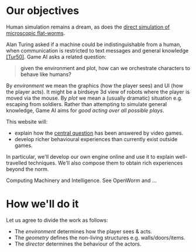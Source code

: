 
<BlogHeader number="1" date="1/Sep/2020" />

# Our objectives

Human simulation remains a dream, as does the [direct simulation of microscopic flat-worms](#worm). 

Alan Turing asked if a machine could be indistinguishable from a human, when communication is restricted to text messages and general knowledge [[Tur50]](#tur-50).
Game AI asks a related question:

> <a name="central-question"/> given the environment and plot, how can we orchestrate characters to behave like humans?

By _environment_ we mean the graphics (how the player sees) and UI (how the player acts). It might be a birdseye 3d view of robots where the player is moved via the mouse. By _plot_ we mean a (usually dramatic) situation e.g. escaping from soldiers. Rather than attempting to simulate general knowledge, Game AI aims for _good acting over all possible plays_.

<!-- The "judge" is the player, who is usually guided along their own narrative.  -->
<!-- Game AI must entertain the player, not unlike the Turing Test's original presentation as a party game [[Tur50](#tur-50)]. -->

This website will:

- explain how the [central question](#central-question) has been answered by video games.
- develop richer behavioural experiences than currently exist outside games.

In particular, we'll develop our own engine online and use it to explain well-travelled techniques. We'll also compose them to obtain rich experiences beyond the norm.

<Citation hash="tur-50" label="Tur50">
  <ExtLink href="https://academic.oup.com/mind/article/LIX/236/433/986238">Computing Machinery and Intelligence</ExtLink>.
</Citation>

<Citation hash="worm" label="Worm">
  See <ExtLink href="https://en.wikipedia.org/wiki/OpenWorm">OpenWorm</ ExtLink> and ...
</Citation>

<br/>

<BlogHeader number="2" date="1st September 2020" />

# How we'll do it

Let us agree to divide the work as follows:

- The _environment_ determines how the player sees & acts.
- The _geometry_ defines the non-living structures e.g. walls/doors/items.
- The _director_ determines the behaviour of the actors.


<!-- We'll divide the remaining technology into _geometry_ and _behaviour_.

systems:

- _geometry_
- _behaviour_ -->


